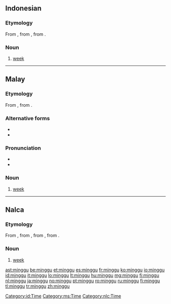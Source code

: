 {{also|Minggu}}
==Indonesian==

===Etymology===
From {{etyl|ms|id}} {{term|minggu|lang=ms}}, from {{etyl|pt|id}} {{term|domingo|gloss=Sunday|lang=pt}}, from {{etyl|la|id}} {{term|dominicus|dominīcus|lang=la}}.

===Noun===
{{head|id|noun}}

# [[week]] {{gloss|period of seven days}}

[[Category:id:Time]]

----

==Malay==

===Etymology===
From {{etyl|pt|ms}} {{term|domingo|gloss=Sunday|lang=pt}}, from {{etyl|la|ms}} {{term|dominicus|dominīcus|lang=la}}.

===Alternative forms===
* {{l|ms|Minggu}}
* {{l|ms|ميڠݢو|sc=Arab}}

===Pronunciation===
* {{IPA|[miŋgu]|lang=ms}}
* {{rhymes|iŋgu|gu|u|lang=ms}}

===Noun===
{{head|ms|noun|Jawi spelling|'''{{l|ms|ميڠݢو|sc=Arab}}'''|plural|minggu-minggu}}

# [[week]] {{gloss|period of seven days}}

[[Category:ms:Time]]

----

==Nalca==

===Etymology===
From {{etyl|id|nlc}} {{term|minggu|lang=id}}, from {{etyl|ms|nlc}} {{term|minggu|lang=ms}}, from {{etyl|pt|nlc}} {{term|domingo|gloss=Sunday|lang=pt}}, from {{etyl|la|nlc}} {{term|dominicus|dominīcus|lang=la}}.

===Noun===
{{head|nlc|noun}}

# [[week]] {{gloss|period of seven days}}

[[Category:nlc:Time]]

[[ast:minggu]]
[[be:minggu]]
[[et:minggu]]
[[es:minggu]]
[[fr:minggu]]
[[ko:minggu]]
[[io:minggu]]
[[id:minggu]]
[[it:minggu]]
[[lo:minggu]]
[[lt:minggu]]
[[hu:minggu]]
[[mg:minggu]]
[[fj:minggu]]
[[nl:minggu]]
[[ja:minggu]]
[[no:minggu]]
[[pt:minggu]]
[[ro:minggu]]
[[ru:minggu]]
[[fi:minggu]]
[[tl:minggu]]
[[tr:minggu]]
[[zh:minggu]]